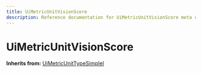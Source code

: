 ```yaml
---
title: UiMetricUnitVisionScore
description: Reference documentation for UiMetricUnitVisionScore meta class
---
```



# UiMetricUnitVisionScore

**Inherits from:** [UiMetricUnitTypeSimpleI](/classes/uimetricunittypesimplei)

<ClassDetails file="/db/classes/UiMetricUnitVisionScore.30cfe0b231bb.json" />
